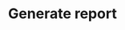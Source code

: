 ---
title: Generate report
description: "Understanding the workings and potentialities of the generate report feature."
icon: "circle-plus"
---
